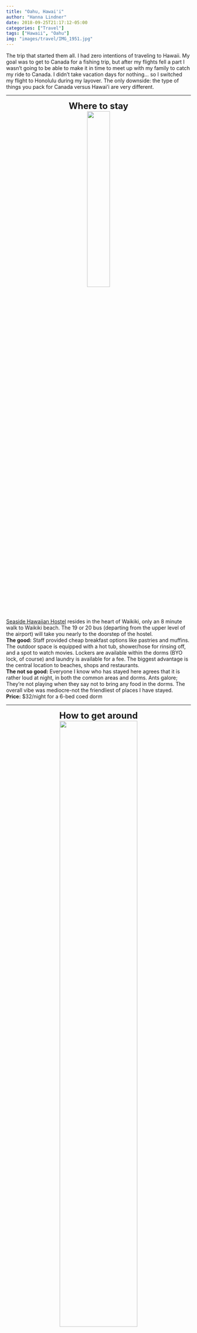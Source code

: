 ```yaml
---
title: "Oahu, Hawai'i"
author: "Hanna Lindner"
date: 2018-09-25T21:17:12-05:00
categories: ["Travel"]
tags: ["Hawaii", "Oahu"]
img: "images/travel/IMG_1951.jpg"
---
```


The trip that started them all. I had zero intentions of traveling to Hawaii. My goal was to get to Canada for a fishing trip, but after my flights fell a part I wasn't going to be able to make it in time to meet up with my family to catch my ride to Canada. I didn't take vacation days for nothing... so I switched my flight to Honolulu during my layover. The only downside: the type of things you pack for Canada versus Hawai'i are very different.
  

---  

<center>
<font size="5">
**Where to stay**
</font>
</center>
<center>
[![](/images/travel/IMG_1524.jpg){ width=35% }](https://focused-mcclintock-bf8ed8.netlify.com/travel/IMG_1524.jpg)
</center>
[Seaside Hawaiian Hostel](http://seasidehawaiianhostel.com/) resides in the heart of Waikiki, only an 8 minute walk to Waikiki beach. The 19 or 20 bus (departing from the upper level of the airport) will take you nearly to the doorstep of the hostel.  
**The good:** Staff provided cheap breakfast options like pastries and muffins. The outdoor space is equipped with a hot tub, shower/hose for rinsing off, and a spot to watch movies. Lockers are available within the dorms (BYO lock, of course) and laundry is available for a fee. The biggest advantage is the central location to beaches, shops and restaurants.  
**The not so good:** Everyone I know who has stayed here agrees that it is rather loud at night, in both the common areas and dorms. Ants galore; They're not playing when they say not to bring any food in the dorms. The overall vibe was mediocre-not the friendliest of places I have stayed.     
**Price:** $32/night for a 6-bed coed dorm  

---  

<center>
<font size="5">
**How to get around**
</font>
</center>
<center>
[![](/images/travel/thebus.jpg){ width=65% }](https://focused-mcclintock-bf8ed8.netlify.com/travel/thebus.jpg)
</center>
  
Seeing as I hadn't planned on taking a vacation, my budget was rather limited. To cut costs, I avoided renting a car and utilized the local bus system, Uber/Lyft, and took up offers from other hostel dwellers to go exploring. Coming from a city where the bus system is semi-functional on a good day, Oahu's ['TheBus'](http://thebus.org) was a real treat. You can download their app, DaBus2, for real-time tracking. Route 22 will take you to several tourist hotspots including Diamond Head, Hanauma Bay and Koko Crater. Reach the North Shore via the 52 and get between Waikiki and HNL airport on route 19 or 20. In summary, you can nearly circumnavigate the island using the bus system. One-way fare is $2.75.

---  

<center>
<font size="5">
**What to do**
</font>
</center>
jfdafl

---  

<center>
<font size="5">
**Where to eat**
</font>
</center>
dfksa

---  
